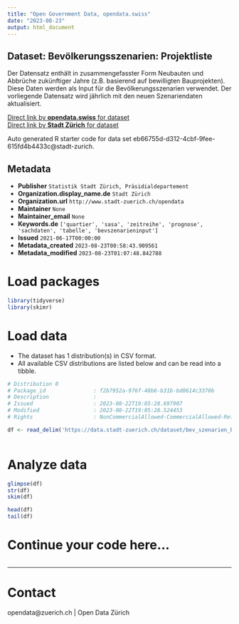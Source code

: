 ```yaml
---
title: "Open Government Data, opendata.swiss"
date: "2023-08-23"
output: html_document
---
```


## Dataset: Bevölkerungsszenarien: Projektliste

Der Datensatz enthält in zusammengefasster Form Neubauten und Abbrüche zukünftiger Jahre (z.B. basierend auf bewilligten Bauprojekten). Diese Daten werden als Input für die Bevölkerungsszenarien verwendet. Der vorliegende Datensatz wird jährlich mit den neuen Szenariendaten aktualisiert.

[Direct link by **opendata.swiss** for dataset](https://opendata.swiss/de/dataset/bevolkerungsszenarien-projektliste)<br>
[Direct link by **Stadt Zürich** for dataset](https://data.stadt-zuerich.ch/dataset/bev_szenarien_bauproje_quart_eigt_status_nb_abbr_od3470)

Auto generated R starter code for data set eb66755d-d312-4cbf-9fee-615fd4b4433c@stadt-zurich.

## Metadata

- **Publisher** `Statistik Stadt Zürich, Präsidialdepartement`
- **Organization.display_name.de** `Stadt Zürich`
- **Organization.url** `http://www.stadt-zuerich.ch/opendata`
- **Maintainer** `None`
- **Maintainer_email** `None`
- **Keywords.de** `['quartier', 'sasa', 'zeitreihe', 'prognose', 'sachdaten', 'tabelle', 'bevszenarieninput']`
- **Issued** `2021-06-17T00:00:00`
- **Metadata_created** `2023-08-23T00:58:43.909561`
- **Metadata_modified** `2023-08-23T01:07:48.842788`


# Load packages

```r

library(tidyverse)
library(skimr)

```

# Load data

-   The dataset has 1 distribution(s) in CSV format.
-   All available CSV distributions are listed below and can be read into a tibble.

```r

# Distribution 0
# Package_id               : f2b7952a-976f-48b6-b31b-bd0614c3370b
# Description              : 
# Issued                   : 2023-08-22T19:05:28.697907
# Modified                 : 2023-08-22T19:05:28.524453
# Rights                   : NonCommercialAllowed-CommercialAllowed-ReferenceNotRequired

df <- read_delim('https://data.stadt-zuerich.ch/dataset/bev_szenarien_bauproje_quart_eigt_status_nb_abbr_od3470/download/BEV347OD3470.csv')



```

# Analyze data

```r

glimpse(df)
str(df)
skim(df)

head(df)
tail(df)

```

# Continue your code here...

```r

```

------------------------------------------------------------------------

# Contact

opendata@zuerich.ch | Open Data Zürich
